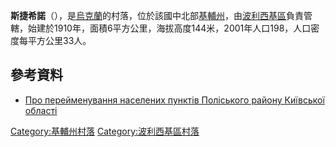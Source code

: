 {{coord|51|8|52|N|29|44|11|E|scale:30000|display=title}}

'''斯捷希諾'''（{{lang-uk|Стещино}}），是[[烏克蘭|烏克蘭]]的村落，位於該國中北部[[基輔州|基輔州]]，由[[波利西基區|波利西基區]]負責管轄，始建於1910年，面積6平方公里，海拔高度144米，2001年人口198，人口密度每平方公里33人。

==參考資料==
*[http://kor.gov.ua/node/902 Про перейменування населених пунктів Поліського району Київської області]{{dead link|date=2017年12月 |bot=InternetArchiveBot |fix-attempted=yes }}

{{DEFAULTSORT:Стещино}}
[[Category:基輔州村落|Category:基輔州村落]]
[[Category:波利西基區村落|Category:波利西基區村落]]


{{Kiev-geo-stub}}